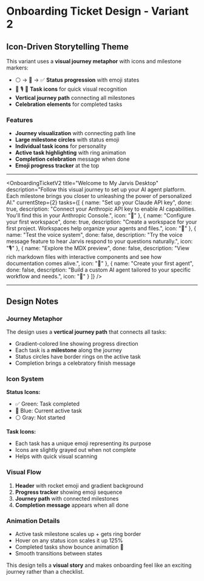 # Onboarding Ticket Design - Variant 2

## Icon-Driven Storytelling Theme

This variant uses a **visual journey metaphor** with icons and milestone markers:
- ⚪ → 🔵 → ✅ **Status progression** with emoji states
- 🔑 🎙️ 🤖 **Task icons** for quick visual recognition
- **Vertical journey path** connecting all milestones
- **Celebration elements** for completed tasks

### Features
- **Journey visualization** with connecting path line
- **Large milestone circles** with status emoji
- **Individual task icons** for personality
- **Active task highlighting** with ring animation
- **Completion celebration** message when done
- **Emoji progress tracker** at the top

---

<OnboardingTicketV2
  title="Welcome to My Jarvis Desktop"
  description="Follow this visual journey to set up your AI agent platform. Each milestone brings you closer to unleashing the power of personalized AI."
  currentStep={2}
  tasks={[
    {
      name: "Set up your Claude API key",
      done: true,
      description: "Connect your Anthropic API key to enable AI capabilities. You'll find this in your Anthropic Console.",
      icon: "🔑"
    },
    {
      name: "Configure your first workspace",
      done: true,
      description: "Create a workspace for your first project. Workspaces help organize your agents and files.",
      icon: "📁"
    },
    {
      name: "Test the voice system",
      done: false,
      description: "Try the voice message feature to hear Jarvis respond to your questions naturally.",
      icon: "🎙️"
    },
    {
      name: "Explore the MDX preview",
      done: false,
      description: "View rich markdown files with interactive components and see how documentation comes alive.",
      icon: "📄"
    },
    {
      name: "Create your first agent",
      done: false,
      description: "Build a custom AI agent tailored to your specific workflow and needs.",
      icon: "🤖"
    }
  ]}
/>

---

## Design Notes

### Journey Metaphor
The design uses a **vertical journey path** that connects all tasks:
- Gradient-colored line showing progress direction
- Each task is a **milestone** along the journey
- Status circles have border rings on the active task
- Completion brings a celebratory finish message

### Icon System
**Status Icons:**
- ✅ Green: Task completed
- 🔵 Blue: Current active task
- ⚪ Gray: Not started

**Task Icons:**
- Each task has a unique emoji representing its purpose
- Icons are slightly grayed out when not complete
- Helps with quick visual scanning

### Visual Flow
1. **Header** with rocket emoji and gradient background
2. **Progress tracker** showing emoji sequence
3. **Journey path** with connected milestones
4. **Completion message** appears when all done

### Animation Details
- Active task milestone scales up + gets ring border
- Hover on any status icon scales it up 125%
- Completed tasks show bounce animation 🎉
- Smooth transitions between states

This design tells a **visual story** and makes onboarding feel like an exciting journey rather than a checklist.
